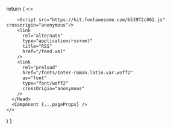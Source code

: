 

  return (
    <>
      <Head>

        <Script src="https://kit.fontawesome.com/b53972c862.js" crossorigin="anonymous"/>
        <link
          rel="alternate"
          type="application/rss+xml"
          title="RSS"
          href="/feed.xml"
        />
        <link
          rel="preload"
          href="/fonts/Inter-roman.latin.var.woff2"
          as="font"
          type="font/woff2"
          crossOrigin="anonymous"
        />
      </Head>
      <Component {...pageProps} />
    </>
  )
}


 
